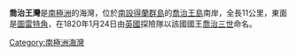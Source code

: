 {{coord|62|6|S|58|5|W|source:GNIS|display=title}}

'''喬治王灣'''是[[南極洲|南極洲]]的海灣，位於[[南設得蘭群島|南設得蘭群島]]的[[喬治王島|喬治王島]]南岸，全長11公里，東面是[[圖雷特角|圖雷特角]]，在1820年1月24日由[[英國|英國]]探險隊以該國國王[[喬治三世_(英國)|喬治三世]]命名。

{{Antarctica-geo-stub}}
[[Category:南極洲海灣|Category:南極洲海灣]]
